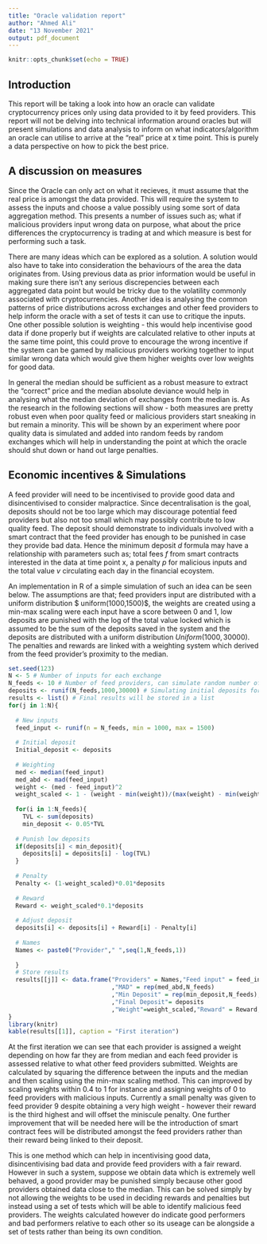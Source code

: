 ```yaml
---
title: "Oracle validation report"
author: "Ahmed Ali"
date: "13 November 2021"
output: pdf_document
---
```


```r
knitr::opts_chunk$set(echo = TRUE)
```

## Introduction

This report will be taking a look into how an oracle can validate cryptocurrency prices only using data provided to it by feed providers. This report will not be delving into technical information around oracles but will present simulations and data analysis to inform on what indicators/algorithm an oracle can utilise to arrive at the "real" price at x time point. This is purely a data perspective on how to pick the best price.


## A discussion on measures

Since the Oracle can only act on what it recieves, it must assume that the real price is amongst the data provided. This will require the system to assess the inputs and choose a value possibly using some sort of data aggregation method. This presents a number of issues such as; what if malicious providers input wrong data on purpose, what about the price differences the cryptocurrency is trading at and which measure is best for performing such a task. 

There are many ideas which can be explored as a solution. A solution would also have to take into consideration the behaviours of the area the data originates from. Using previous data as prior information would be useful in making sure there isn't any serious discrepencies between each aggregated data point but would be tricky due to the volatility commonly associated with cryptocurrencies. Another idea is analysing the common patterns of price distributions across exchanges and other feed providers to help inform the oracle with a set of tests it can use to critique the inputs. One other possible solution is weighting - this would help incentivise good data if done properly but if weights are calculated relative to other inputs at the same time point, this could prove to encourage the wrong incentive if the system can be gamed by malicious providers working together to input similar wrong data which would give them higher weights over low weights for good data.

In general the median should be sufficient as a robust measure to extract the "correct" price and the median absolute deviance would help in analysing what the median deviation of exchanges from the median is. As the research in the following sections will show - both measures are pretty robust even when poor quality feed or malicious providers start sneaking in but remain a minority. This will be shown by an experiment where poor quality data is simulated and added into random feeds by random exchanges which will help in understanding the point at which the oracle should shut down or hand out large penalties. 

## Economic incentives & Simulations
A feed provider will need to be incentivised to provide good data and disincentivised to consider malpractice. Since decentralisation is the goal, deposits should not be too large which may discourage potential feed providers but also not too small which may possibly contribute to low quality feed. The deposit should demonstrate to individuals involved with a smart contract that the feed provider has enough to be punished in case they provide bad data. Hence the minimum deposit $d$ formula may have a relationship with parameters such as; total fees $f$ from smart contracts interested in the data at time point x, a penalty $p$ for malicious inputs and the total value $v$ circulating each day in the financial ecoystem.

An implementation in R of a simple simulation of such an idea can be seen below. The assumptions are that; feed providers input are distributed with a uniform distribution $ uniform(1000,1500)$, the weights are created using a min-max scaling were each input have a score between 0 and 1, low deposits are punished with the log of the total value locked which is assumed to be the sum of the deposits saved in the system and the deposits are distributed with a uniform distribution $Uniform(1000,30000)$. The penalties and rewards are linked with a weighting system which derived from the feed provider's proximity to the median.


```r
set.seed(123)
N <- 5 # Number of inputs for each exchange
N_feeds <- 10 # Number of feed providers, can simulate random number of feeds if needed
deposits <- runif(N_feeds,1000,30000) # Simulating initial deposits for each feed provider
results <- list() # Final results will be stored in a list
for(j in 1:N){
  
  # New inputs
  feed_input <- runif(n = N_feeds, min = 1000, max = 1500)
  
  # Initial deposit
  Initial_deposit <- deposits
  
  # Weighting
  med <- median(feed_input)
  med_abd <- mad(feed_input)
  weight <- (med - feed_input)^2
  weight_scaled <- 1 - (weight - min(weight))/(max(weight) - min(weight))
  
  for(i in 1:N_feeds){
    TVL <- sum(deposits)
    min_deposit <- 0.05*TVL
  
  # Punish low deposits
  if(deposits[i] < min_deposit){
    deposits[i] = deposits[i] - log(TVL)
  }
  
  # Penalty
  Penalty <- (1-weight_scaled)*0.01*deposits
  
  # Reward
  Reward <- weight_scaled*0.1*deposits
  
  # Adjust deposit
  deposits[i] <- deposits[i] + Reward[i] - Penalty[i]
  
  # Names 
  Names <- paste0("Provider"," ",seq(1,N_feeds,1))
  
  }
  # Store results
  results[[j]] <- data.frame("Providers" = Names,"Feed input" = feed_input, "Median input" = rep(med,N_feeds)
                             ,"MAD" = rep(med_abd,N_feeds)
                             ,"Min Deposit" = rep(min_deposit,N_feeds), "Initial_deposit" = Initial_deposit
                             ,"Final Deposit"= deposits
                             ,"Weight"=weight_scaled,"Reward" = Reward,"Penalty" = Penalty)
}
library(knitr)
kable(results[[1]], caption = "First iteration")
```


At the first iteration we can see that each provider is assigned a weight depending on how far they are from median and each feed provider is assessed relative to what other feed providers submitted. Weights are calculated by squaring the difference between the inputs and the median and then scaling using the min-max scaling method. This can improved by scaling weights within 0.4 to 1 for instance and assigning weights of 0 to feed providers with malicious inputs. Currently a small penalty was given to feed provider 9 despite obtaining a very high weight - however their reward is the third highest and will offset the miniscule penalty. One further improvement that will be needed here will be the introduction of smart contract fees will be distributed amongst the feed providers rather than their reward being linked to their deposit.

This is one method which can help in incentivising good data, disincentivising bad data and provide feed providers with a fair reward. However in such a system, suppose we obtain data which is extremely well behaved, a good provider may be punished simply because other good providers obtained data close to the median. This can be solved simply by not allowing the weights to be used in deciding rewards and penalties but instead using a set of tests which will be able to identify malicious feed providers. The weights calculated however do indicate good performers and bad performers relative to each other so its useage can be alongside a set of tests rather than being its own condition.






